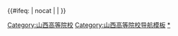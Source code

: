 {{Navbox
|name=山西高等院校
|title=[[山西省高等学校列表|山西高等院校]]
|state={{{state|autocollapse}}}
|image=
|style = text-align: left;
|groupstyle = text-align: center;
|listclass = hlist
|bodyclass = hlist
|above= 
*[[中国大陆高等学校列表]]
*[[山西省教育厅]]

|group4=[[太原市]]
|list4=
*[[太原理工大学]]<sup>{{线路名|#00D2D3<!--一流学科-->}}{{线路名|#0092BC<!--211-->}}本</sup>
*[[山西大学]]<sup>[[部省合建|（部省合建）]]{{线路名|#00D2D3<!--一流学科-->}}{{线路名|#F4DA40<!--中西部-->}}本</sup>
*[[山西农业大学|山西农业大学龙城校区]]<sup>[[省部共建|（省部共建）]]{{线路名|#97D700<!--国重-->}}{{线路名|#F4DA40<!--中西部-->}}本</sup>
*[[中北大学]]<sup>[[省部共建|（省部共建）]]{{线路名|#F4DA40<!--中西部-->}}本</sup>
*[[山西财经大学]]<sup>{{线路名|#F4DA40<!--中西部-->}}本</sup>
*[[山西医科大学]]<sup>{{线路名|#F4DA40<!--中西部-->}}本</sup>
*[[太原科技大学]]<sup>{{线路名|#F4DA40<!--中西部-->}}本</sup>
*[[山西中医药大学]]<sup>本</sup>
*[[太原师范学院]]<sup>本</sup>
*[[太原工业学院]]<sup>本</sup>
*[[太原学院]]<sup>本</sup>
*[[山西警察学院]]<sup>本</sup>
*[[山西工程科技职业大学]]<sup>职本</sup>
----
*[[山西工商学院]]<sup>民本</sup>
*[[山西应用科技学院]]<sup>民本</sup>
----
*[[山西医科大学晋祠学院]]<sup>民本独</sup>
*[[山西财经大学华商学院]]<sup>民本独</sup>
----
*[[太原幼儿师范高等专科学校]]<sup>专</sup>
*[[山西省财政税务专科学校]]<sup>专</sup>
*[[山西职业技术学院]]<sup>专</sup>
*[[山西财贸职业技术学院]]<sup>专</sup>
*[[山西铁道职业技术学院]]<sup>专</sup>
*[[山西电力职业技术学院]]<sup>专</sup>
*[[山西工程职业学院]]<sup>专</sup>
*[[山西林业职业技术学院]]<sup>专</sup>
*[[太原城市职业技术学院]]<sup>专</sup>
*[[山西经贸职业学院]]<sup>专</sup>
*[[山西金融职业学院]]<sup>专</sup>
*[[山西旅游职业学院]]<sup>专</sup>
*[[山西药科职业学院]]<sup>专</sup>
*[[山西艺术职业学院]]<sup>专</sup>
*[[山西体育职业学院]]<sup>专</sup>
*[[山西警官职业学院]]<sup>专</sup>
*[[山西青年职业学院]]<sup>专</sup>
*[[山西国际商务职业学院]]<sup>专</sup>
*[[山西卫生健康职业学院]]<sup>专</sup>
*[[太原旅游职业学院]]<sup>专</sup>
----
*[[山西老区职业技术学院]]<sup>民专</sup>
----
*[[山西兵器工业职工大学]]<sup>成</sup>
*[[太原化学工业集团有限公司职工大学]]<sup>成</sup>
*[[山西开放大学]]<sup>成</sup>
*[[山西政法管理干部学院]]<sup>成</sup>
*[[山西省职工工艺美术学院]]<sup>成</sup>
*[[山西机电职工学院]]<sup>成</sup>
*[[太原钢铁（集团）有限公司职工钢铁学院]]<sup>成</sup>

|group5=[[大同市]]
|list5=
*[[山西大同大学]]<sup>本</sup>
*[[大同师范高等专科学校]]<sup>专</sup>
*[[大同煤炭职业技术学院]]<sup>专</sup>
*[[山西通用航空职业技术学院]]<sup>专</sup>

|group6=[[阳泉市]]
|list6=
*[[山西工程技术学院]]<sup>本</sup>
*[[阳泉师范高等专科学校]]<sup>专</sup>
*[[阳泉职业技术学院]]<sup>专</sup>
*[[山西煤炭职工联合大学]]<sup>成</sup>

|group7=[[长治市]]
|list7=
*[[长治医学院]]<sup>{{线路名|#F4DA40<!--中西部-->}}本</sup>
*[[长治学院]]<sup>本</sup>
*[[山西机电职业技术学院]]<sup>专</sup>
*[[长治职业技术学院]]<sup>专</sup>
*[[潞安职业技术学院]]<sup>专</sup>
*[[长治幼儿师范高等专科学校]]<sup>专</sup>

|group8=[[晋城市]]
|list8=
*[[山西科技学院]]<sup>本</sup>
*[[晋城职业技术学院]]<sup>专</sup>

|group9=[[朔州市]]
|list9=
*[[朔州职业技术学院]]<sup>专</sup>
*[[朔州师范高等专科学校]]<sup>专</sup>
*[[朔州陶瓷职业技术学院]]<sup>专</sup>

|group10=[[晋中市]]
|list10=
*[[太原理工大学|太原理工大学明向校区]]<sup>{{线路名|#00D2D3<!--一流学科-->}}{{线路名|#0092BC<!--211-->}}本（分）</sup>
*[[山西农业大学|山西农业大学太谷校区]]<sup>[[省部共建|（省部共建）]]{{线路名|#97D700<!--国重-->}}{{线路名|#F4DA40<!--中西部-->}}本（分）</sup>
*[[山西医科大学|山西医科大学中都校区]]<sup>{{线路名|#F4DA40<!--中西部-->}}本（分）</sup>
*[[山西中医药大学]]<sup>[[省部共建|（省部共建）]]本</sup>
*[[太原师范学院]]<sup>本</sup>
*[[山西传媒学院]]<sup>[[省部共建|（省部共建）]]本</sup>
*[[晋中学院]]<sup>本</sup>
*[[山西能源学院]]<sup>本</sup>
*[[晋中信息学院]]<sup>民本</sup>
*[[山西晋中理工学院]]<sup>民本</sup>
*[[晋中师范高等专科学校]]<sup>专</sup>
*[[晋中职业技术学院]]<sup>专</sup>
*[[山西同文职业技术学院]]<sup>民专</sup>
*[[山西华澳商贸职业学院]]<sup>民专</sup>

|group11=[[运城市]]
|list11=
*[[运城学院]]<sup>本</sup>
*[[运城职业技术大学]]<sup>民职本</sup>
*[[运城师范高等专科学校]]<sup>专</sup>
*[[运城幼儿师范高等专科学校]]<sup>专</sup>
*[[山西水利职业技术学院]]<sup>专</sup>
*[[山西运城农业职业技术学院]]<sup>专</sup>
*[[运城护理职业学院]]<sup>专</sup>

|group12=[[忻州市]]
|list12=
*[[忻州师范学院]]<sup>本</sup>
*[[忻州职业技术学院]]<sup>专</sup>

|group13=[[临汾市]]
|list13=
*[[山西师范大学]]<sup>{{线路名|#F4DA40<!--中西部-->}}本</sup>
*[[山西工学院]]<sup>本</sup>
*[[山西师范大学现代文理学院]]<sup>民本独</sup>
*[[临汾职业技术学院]]<sup>专</sup>
*[[山西管理职业学院]]<sup>专</sup>
*[[山西信息职业技术学院]]<sup>民专</sup>

|group14=[[吕梁市]]
|list14=
*[[吕梁学院]]<sup>本</sup>
*[[吕梁职业技术学院]]<sup>专</sup>
*[[吕梁教育学院|山西省吕梁市教育学院]]<sup>成</sup>

|belowstyle = text-align:left;
|below = 以上除另有标注的外，均为属地行政区省属、市属公办高等学校。<br/>{{线路名|#00D2D3<!--一流学科-->}}：[[世界一流大学和一流学科建设|“双一流”建设高校]]；<br>{{线路名|#D22630<!--985-->}}：[[985工程|原985工程院校]]；{{线路名|#0092BC<!--211-->}}：[[211工程|原211工程院校]]；{{线路名|#97D700<!--国重-->}}：[[全国重点大学|原全国重点大学]]；{{线路名|#F4DA40<!--中西部-->}}：[[中西部高校基础能力建设工程|中西部高校基础能力建设工程院校]]。<br><sup>本</sup>：办学层次为[[本科]]的高校；<sup>职本</sup>：办学层次为[[高等职业学校|职业教育本科]]的高校；<sup>专</sup>：办学层次为[[专科]]的高校；<sup>民</sup>：民办高校；<sup>独</sup>：[[独立学院]]；<sup>成</sup>：成人高校。<br/>截至2017年5月31日，[[山西省]]有普通高校80所（其中民办普通高校15所），成人高校11所。<ref group="校">{{cite web |url =http://www.moe.gov.cn/srcsite/A03/moe_634/201706/t20170614_306900.html|title = 教育部：高等学校名单 |accessdate = 2018-02-06 |first = |date = 2017-05-31 |publisher = 教育部 |language = zh-hans}}</ref><references group="校" />
}}<includeonly>{{#ifeq: {{{1}}} | nocat | <!--空--> | [[Category:山西高等院校]] }}</includeonly><noinclude>
[[Category:山西高等院校导航模板]]
[[Category:山西高等院校|*]]
</noinclude>